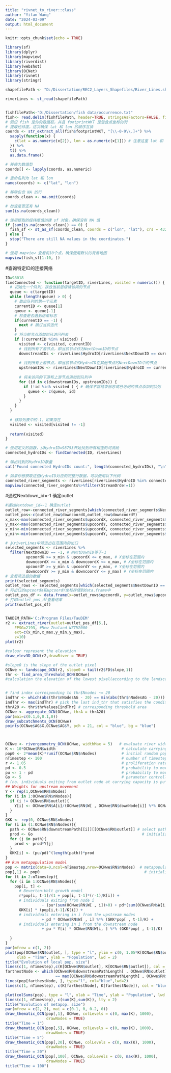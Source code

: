 ---
title: "rivnet_to_river::class"
author: "Yifan Wang"
date: "2024-03-09"
output: html_document
---

```{r setup, include=FALSE}
knitr::opts_chunk$set(echo = TRUE)
```

```{r }
library(sf)
library(dplyr)
library(mapview)
library(riverdist)
library(webshot)
library(OCNet)
library(rivnet)
library(stringr)

shapefilePath <- "D:/Dissertation/REC2_Layers_Shapefiles/River_Lines.shp"

riverLines <- st_read(shapefilePath)


fishfilePath<-"D:/Dissertation/fish data/occurrence.txt"
fish<- read.delim(fishfilePath, header=TRUE, stringsAsFactors=FALSE, fill=TRUE, na.strings=c("", "NULL"))
# 假设 fish 是你的数据框，并且 footprintWKT 是包含点坐标的列
# 提取经纬度，这次确保 lat 和 lon 的顺序互换
coords <- str_extract_all(fish$footprintWKT, "[\\-0-9\\.]+") %>%
  sapply(function(x) {
    c(lat = as.numeric(x[2]), lon = as.numeric(x[1])) # 注意这里 lat 和 lon 的顺序已经调整
  }) %>%
  t() %>%
  as.data.frame()

# 转换为数值型
coords[] <- lapply(coords, as.numeric)

# 重命名列为 lat 和 lon
names(coords) <- c("lat", "lon")

# 移除包含 NA 的行
coords_clean <- na.omit(coords)

# 检查是否还有 NA
sum(is.na(coords_clean))

# 使用提取的经纬度值创建 sf 对象，确保没有 NA 值
if (sum(is.na(coords_clean)) == 0) {
  fish_sf <- st_as_sf(coords_clean, coords = c("lon", "lat"), crs = 4326) # 注意这里 st_as_sf 仍然需要 lon 在前，lat 在后
} else {
  stop("There are still NA values in the coordinates.")
}

# 使用 mapview 查看前10个点，确保使用默认的背景地图
mapview(fish_sf[1:10, ])
```

#查询特定ID的连接网络

```{r}
ID=98018
findConnected <- function(targetID, riverLines, visited = numeric()) {
  # 初始化一个队列，存放当前层级待访问的节点
  queue <- c(targetID)
  while (length(queue) > 0) {
    # 取出队列的第一个元素
    currentID <- queue[1]
    queue <- queue[-1]
    # 检查是否遇到结束标志
    if(currentID == -1) {
      next # 跳过当前迭代
    }
    # 将当前节点添加到已访问列表
    if (!currentID %in% visited) {
      visited <- c(visited, currentID)
      # 找到所有下游节点，即当前节点作为NextDownID的节点
      downstreamIDs <- riverLines$HydroID[riverLines$NextDownID == currentID]
      
      # 找到所有上游节点，即当前节点的HydroID在其他节点的NextDownID中的节点
      upstreamIDs <- riverLines$NextDownID[riverLines$HydroID == currentID]
      
      # 将未访问的下游和上游节点添加到队列中
      for (id in c(downstreamIDs, upstreamIDs)) {
        if (!id %in% visited ) { # 确保不将结束标志或已访问的节点添加到队列
          queue <- c(queue, id)
        }
      }
    }
  }
  
  # 移除列表中的-1，如果存在
  visited <- visited[visited != -1]
  
  return(visited)
}

# 使用定义的函数，从HydroID=98753开始找到所有相连的河流段
connected_hydroIDs <- findConnected(ID, riverLines)

# 输出找到的HydroID数量
cat("Found connected HydroIDs count:", length(connected_hydroIDs), "\n")

# 如果你想获取这些HydroID对应的完整行数据，可以使用以下代码
connected_river_segments <- riverLines[riverLines$HydroID %in% connected_hydroIDs, ]
mapview(connected_river_segments%>%filter(StreamOrde!=1))

```

#通过Nextdown_id=-1 确定outlet

```{r}



#通过Nextdown_id=-1 确定outlet
outlet_row<-connected_river_segments[which(connected_river_segments$NextDownID==-1),]
outlet_pos<-c(outlet_row$downcoordX,outlet_row$downcoordY)
x_max<-max(connected_river_segments$upcoordX, connected_river_segments$downcoordX)
y_max<-max(connected_river_segments$upcoordY, connected_river_segments$downcoordY)
x_min<-min(connected_river_segments$upcoordX, connected_river_segments$downcoordX)
y_min<-min(connected_river_segments$upcoordY, connected_river_segments$downcoordY)

# 从riverLines中筛选出在范围内的出口
selected_segments <- riverLines %>%
  filter(NextDownID == -1, # NextDownID等于-1
         upcoordX >= x_min & upcoordX <= x_max, # X坐标在范围内
         downcoordX >= x_min & downcoordX <= x_max, # X坐标在范围内
         upcoordY >= y_min & upcoordY <= y_max, # Y坐标在范围内
         downcoordY >= y_min & downcoordY <= y_max) # Y坐标在范围内
# 查看筛选后的数据
print(selected_segments)
outlet_rows <- selected_segments[which(selected_segments$NextDownID == -1),]
# 将出口的upcoordX和upcoordY坐标存储到data.frame中
outlet_pos_df <- data.frame(x=outlet_rows$upcoordX, y=outlet_rows$upcoordY)
# 打印outlet_pos_df查看结果
print(outlet_pos_df)


TAUDEM_PATH='C:/Program Files/TauDEM'
r2 <- extract_river(outlet=outlet_pos_df[5,],
	EPSG=2193, #New Zealand NZTM2000
	ext=c(x_min,x_max,y_min,y_max),
	z=10)
plot(r2)

#colour represent the elevation
draw_elev3D_OCN(r2,drawRiver = TRUE)
```

```{r}
#slope0 is the slope of the outlet pixel
OCNwe <- landscape_OCN(r2, slope0 = tail(r2$FD$slope,1))
thr <- find_area_threshold_OCN(OCNwe)
#calculation the elevation of the lowest pixel(according to the landscape_OCN)


# find index corresponding to thr$Nnodes ~= 20
indThr <- which(abs(thr$nNodesAG - 20) == min(abs(thr$nNodesAG - 20)))
indThr <- max(indThr) # pick the last ind_thr that satisfies the condition above
thrA20 <- thr$thrValues[indThr] # corresponding threshold area
OCNwe <- aggregate_OCN(OCNwe, thrA = thrA20)
par(mai=c(0.1,0,0.1,0))
draw_subcatchments_OCN(OCNwe)
points(OCNwe$AG$X,OCNwe$AG$Y, pch = 21, col = "blue", bg = "blue")



OCNwe <- rivergeometry_OCN(OCNwe, widthMax = 5)   # evaluate river width 
K <- 10*OCNwe$RN$width                             # calculate carrying capacity 
pop0 <- 2*mean(K)*runif(OCNwe$RN$nNodes)           # initial random population vector
nTimestep <- 100                                   # number of timesteps
r <- 1.05                                          # proliferation rate
pd <- 0.5                                          # probability to move downstream
pu <- 1 - pd                                       # probability to move upstream
Go <- 5                                            # parameter controlling mobility 
# (no. individuals exiting from outlet node at carrying capacity is pu*Go) 
## Weights for upstream movement
Y <- rep(1,OCNwe$RN$nNodes)                    
for (i in 1:OCNwe$RN$nNodes){
  if (i != OCNwe$RN$outlet){
    Y[i] <- OCNwe$RN$A[i]/(OCNwe$RN$W[ , OCNwe$RN$downNode[i]] %*% OCNwe$RN$A)
  }
}
GKK <- rep(0, OCNwe$RN$nNodes)
for (i in (1:OCNwe$RN$nNodes)){
  path <- OCNwe$RN$downstreamPath[[i]][[OCNwe$RN$outlet]] # select path
  prod <- Go                                                # initialize product of Y 
  for (j in path){
    prod <- prod*Y[j]
  }
  GKK[i] <- (pu/pd)^(length(path))*prod  
}
## Run metapopulation model
pop <- matrix(data=0,ncol=nTimestep,nrow=OCNwe$RN$nNodes)  # metapopulation matrix
pop[,1] <- pop0                                              # initialization
for (t in 2:nTimestep){
  for (i in 1:OCNwe$RN$nNodes){
    pop[i, t] <- 
      # Beverton-Holt growth model
      r*pop[i, t-1]/(1 + pop[i, t-1]*(r-1)/K[i]) +
      # individuals exiting from node i
                - (pu*(sum(OCNwe$RN$W[ , i])>0) + pd*(sum(OCNwe$RN$W[i, ])>0)) * 
      GKK[i] * (pop[i,t-1]/K[i]) +
      # individuals entering in i from the upstream nodes
                + pd * OCNwe$RN$W[ , i] %*% (GKK*pop[ , t-1]/K) +
      # individuals entering in i from the downstream node
                + pu * Y[i] * OCNwe$RN$W[i, ] %*% (GKK*pop[ , t-1]/K) 
    
  }
}
par(mfrow = c(1, 2))
plot(pop[OCNwe$RN$outlet, ], type = "l", ylim = c(0, 1.05*K[OCNwe$RN$outlet]), col = "red", 
     xlab = "Time", ylab = "Population", lwd = 2)
title("Evolution of local pop. size")
lines(c(1, nTimestep),c(K[OCNwe$RN$outlet], K[OCNwe$RN$outlet]), col = "red", lty = 2)
farthestNode <- which(OCNwe$RN$downstreamPathLength[ , OCNwe$RN$outlet]
                      == max(OCNwe$RN$downstreamPathLength[ , OCNwe$RN$outlet]))[1]
lines(pop[farthestNode, ], type="l", col="blue",lwd=2)
lines(c(1, nTimestep), c(K[farthestNode], K[farthestNode]), col = "blue", lty = 2)

plot(colSums(pop), type = "l", xlab = "Time", ylab = "Population", lwd = 2, ylim = c(0, 1.05*sum(K)))
lines(c(1, nTimestep), c(sum(K),sum(K)), lty = 2)
title("Evolution of metapop. size")
par(mfrow = c(2, 2), mai = c(0.1, 0, 0.2, 0))
draw_thematic_OCN(pop[,1], OCNwe, colLevels = c(0, max(K), 1000),
                  drawNodes = TRUE)
title("Time = 1")
draw_thematic_OCN(pop[,5], OCNwe, colLevels = c(0, max(K), 1000),
                  drawNodes = TRUE)
title("Time = 5")
draw_thematic_OCN(pop[,20], OCNwe, colLevels = c(0, max(K), 1000),
                  drawNodes = TRUE)
title("Time = 20")
draw_thematic_OCN(pop[,100], OCNwe, colLevels = c(0, max(K), 1000),
                  drawNodes = TRUE)
title("Time = 100")
```

```{r}

```
